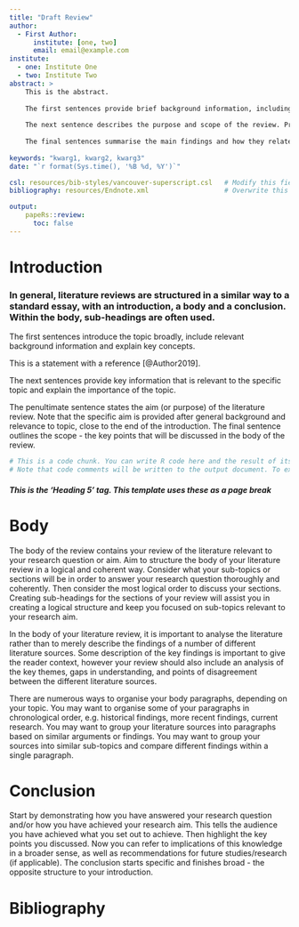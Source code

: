 ```yaml
---
title: "Draft Review"
author:
  - First Author: 
      institute: [one, two]
      email: email@example.com
institute:
  - one: Institute One
  - two: Institute Two
abstract: >
    This is the abstract.
    
    The first sentences provide brief background information, including the gaps in the literature that the review aims to address.
    
    The next sentence describes the purpose and scope of the review. Providing specific information as to what your review covers helps your readers determine whether your review is useful for their research.
    
    The final sentences summarise the main findings and how they relate to the broader context.
    
keywords: "kwarg1, kwarg2, kwarg3"
date: "`r format(Sys.time(), '%B %d, %Y')`"

csl: resources/bib-styles/vancouver-superscript.csl   # Modify this field to alter your bibliography style
bibliography: resources/Endnote.xml                   # Overwrite this dummy bibliography to include your own

output: 
    papeRs::review:
      toc: false
---
```


# Introduction

### In general, literature reviews are structured in a similar way to a standard essay, with an introduction, a body and a conclusion. Within the body, sub-headings are often used.

The first sentences introduce the topic broadly, include relevant background information and explain key concepts.

This is a statement with a reference [@Author2019].
<!-- This is an HTML comment tag, anything in one of these won't be rendered into your final document-->

The next sentences provide key information that is relevant to the specific topic and explain the importance of the topic.

The penultimate sentence states the aim (or purpose) of the literature review. Note that the specific aim is provided after general background and relevance to topic, close to the end of the introduction.
The final sentence outlines the scope - the key points that will be discussed in the body of the review.

```r
# This is a code chunk. You can write R code here and the result of its execution will be displayed in the rendered document.
# Note that code comments will be written to the output document. To exclude this, use HTML comment tags, or set the chunk option echo=FALSE
```

##### This is the 'Heading 5' tag. This template uses these as a page break
# Body

The body of the review contains your review of the literature relevant to your research question or aim. Aim to structure the body of your literature review in a logical and coherent way. Consider what your sub-topics or sections will be in order to answer your research question thoroughly and coherently. Then consider the most logical order to discuss your sections. Creating sub-headings for the sections of your review will assist you in creating a logical structure and keep you focused on sub-topics relevant to your research aim.

In the body of your literature review, it is important to analyse the literature rather than to merely describe the findings of a number of different literature sources. Some description of the key findings is important to give the reader context, however your review should also include an analysis of the key themes, gaps in understanding, and points of disagreement between the different literature sources.

There are numerous ways to organise your body paragraphs, depending on your topic. You may want to organise some of your paragraphs in chronological order, e.g. historical findings, more recent findings, current research. You may want to group your literature sources into paragraphs based on similar arguments or findings. You may want to group your sources into similar sub-topics and compare different findings within a single paragraph.

# Conclusion

Start by demonstrating how you have answered your research question and/or how you have achieved your research aim. This tells the audience you have achieved what you set out to achieve. Then highlight the key points you discussed. Now you can refer to implications of this knowledge in a broader sense, as well as recommendations for future studies/research (if applicable). The conclusion starts specific and finishes broad - the opposite structure to your introduction.

#####
# Bibliography
